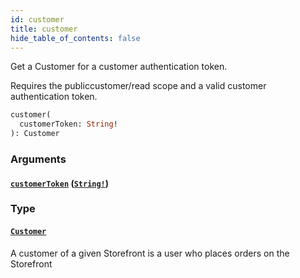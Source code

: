```yaml
---
id: customer
title: customer
hide_table_of_contents: false
---
```



Get a Customer for a customer authentication token.
            
Requires the publiccustomer/read scope and a valid customer authentication token.

```graphql
customer(
  customerToken: String!
): Customer
```


### Arguments

#### [`customerToken`](#) ([`String!`](/developers/demandhq-apis/storefront-api/graphql/reference/scalars/string))




### Type

#### [`Customer`](/developers/demandhq-apis/storefront-api/graphql/reference/objects/customer)

A customer of a given Storefront is a user who places orders on the Storefront




